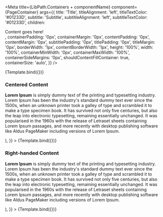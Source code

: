 


<Meta
    title={LibPath.Containers + componentName}
    component={PageContainer}
    args={{
        title: 'Title',
        titleAlignment: 'left',
        titleTextColor: '#01233D',
        subtitle: 'Subtitle',
        subtitleAlignment: 'left',
        subtitleTextColor: '#01233D',
        children: <div>Content goes here!</div>,
        containerPadding: '0px',
        containerMargin: '0px',
        contentPadding: '0px',
        contentMargin: '0px',
        subtitlePadding: '0px',
        titlePadding: '0px',
        titleMargin: '0px',
        borderWidth: '1px',
        contentBorderWidth: '1px',
        height: '100%',
        width: '100%',
        containerMinWidth: '0px',
        containerMaxWidth: '100%',
        containerSideMargins: '0px',
        shouldContentFillContainer: true,
        containerSize: 'auto',
    }}
/>

<DocsPageHeader
    componentName={componentName}
    componentDescription="This component is used to create a container which is supposed to stretch over a bigger area of the page. It can hold information like a title and text."
    addImportantNote={false}
    variant="stable"
/>

<Canvas withToolbar>
    <Story name="Base">{Template.bind({})}</Story>
</Canvas>

<DocsPageBody addStories={true} />

### Centered Content

<Canvas withToolbar>
    <Story
        name="Centered Content"
        args={{
            title: 'Lorem Ipsum',
            titleAlignment: 'center',
            titleTextColor: '#FFFFFF',
            subtitle: 'What is Lorem Ipsum?',
            subtitleAlignment: 'center',
            subtitleTextColor: '#FFFFFF',
            subtitlePadding: '5px',
            contentColor: '#FFFFFF',
            backgroundColor: '#000000',
            titlesColor: '#000000',
            borderWidth: '0px',
            contentBorderColor: '#999999',
            contentBorderWidth: '3px',
            contentPadding: '10px',
            containerPadding: '10px',
            children: (
                <div>
                    <p>
                        <b>Lorem Ipsum</b> is simply dummy text of the printing
                        and typesetting industry. Lorem Ipsum has been the
                        industry's standard dummy text ever since the 1500s,
                        when an unknown printer took a galley of type and
                        scrambled it to make a type specimen book. It has
                        survived not only five centuries, but also the leap into
                        electronic typesetting, remaining essentially unchanged.
                        It was popularised in the 1960s with the release of
                        Letraset sheets containing Lorem Ipsum passages, and
                        more recently with desktop publishing software like
                        Aldus PageMaker including versions of Lorem Ipsum.
                    </p>
                </div>
            ),
        }}
    >
        {Template.bind({})}
    </Story>
</Canvas>

### Right-handed Content

<Canvas withToolbar>
    <Story
        name="Right-handed Content"
        args={{
            title: 'Lorem Ipsum',
            titleAlignment: 'right',
            titleTextColor: '#443A39',
            titlePadding: '10px',
            subtitle: 'What is Lorem Ipsum?',
            subtitleAlignment: 'right',
            subtitleTextColor: '#443A39',
            subtitlePadding: '5px',
            contentColor: '	#CBC1B7',
            titlesColor: '#AB907B',
            borderColor: '#1F1B1A',
            borderWidth: '2px',
            contentBorderColor: '#1F1B1A',
            contentBorderWidth: '2px',
            contentPadding: '20px',
            contentMargin: '30px',
            containerPadding: '50px',
            children: (
                <div>
                    <p>
                        <b>Lorem Ipsum</b> is simply dummy text of the printing
                        and typesetting industry. Lorem Ipsum has been the
                        industry's standard dummy text ever since the 1500s,
                        when an unknown printer took a galley of type and
                        scrambled it to make a type specimen book. It has
                        survived not only five centuries, but also the leap into
                        electronic typesetting, remaining essentially unchanged.
                        It was popularised in the 1960s with the release of
                        Letraset sheets containing Lorem Ipsum passages, and
                        more recently with desktop publishing software like
                        Aldus PageMaker including versions of Lorem Ipsum.
                    </p>
                </div>
            ),
        }}
    >
        {Template.bind({})}
    </Story>
</Canvas>
